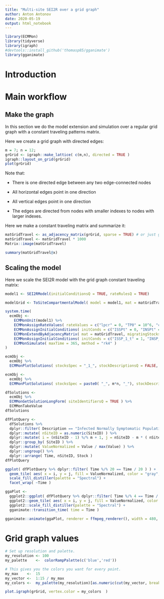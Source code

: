 ```yaml
---
title: "Multi-site SEI2R over a grid graph"
author: Anton Antonov
date: 2020-05-19
output: html_notebook
---
```


```r
library(ECMMon)
library(tidyverse)
library(igraph)
#devtools::install_github('thomasp85/gganimate')
library(gganimate)
```

# Introduction

# Main workflow

## Make the graph

In this section we do the model extension and simulation over a regular grid graph with a constant traveling patterns matrix.

Here we create a grid graph with directed edges:

```r
m = 7; n = 12;
grGrid <- igraph::make_lattice( c(m,n), directed = TRUE )
igraph::layout_on_grid(grGrid)
plot(grGrid)
```


Note that:

- There is one directed edge between any two edge-connected nodes

- All horizontal edges point in one direction

- All vertical edges point in one direction

- The edges are directed from nodes with smaller indexes to nodes with larger indexes.

Here we make a constant traveling matrix and summarize it:


```r
matGridTravel <- as_adjacency_matrix(grGrid, sparse = TRUE) # or just grGrid[]
matGridTravel <- matGridTravel * 1000
Matrix::image(matGridTravel)
```

```r
summary(matGridTravel@x)
```

## Scaling the model

Here we scale the SEI2R model with the grid graph constant traveling matrix:

```r
model1 <- SEI2RModel(initialConditionsQ = TRUE, rateRulesQ = TRUE)
```

```r
modelGrid <- ToSiteCompartmentalModel( model = model1, mat = matGridTravel, migratingStocks = ("SPt") ) 
```


```r
system.time(
  ecmObj <- 
    ECMMonUnit(model1) %>% 
    ECMMonAssignRateValues( rateValues = c("lpcr" = 0, "TP0" = 10^6, "contactRateISSP" = 0.5, "contactRateINSP" = 0.5, "aip" = 26, "aincp" = 6 ) ) %>% 
    ECMMonAssignInitialConditions( initConds = c("ISSPt" = 0, "INSPt" = 0, "SPt" = 10^6-1 ) ) %>% 
    ECMMonExtendByAdjacencyMatrix( mat = matGridTravel, migratingStocks = c( "SPt", "EPt", "RPt" ) ) %>% 
    ECMMonAssignInitialConditions( initConds = c("ISSP_1_t" = 1, "INSP_1_t" = 0 ) ) %>% 
    ECMMonSimulate( maxTime = 365, method = "rk4" )
)
```

```r
ecmObj <- 
  ecmObj %>% 
  ECMMonPlotSolutions( stocksSpec = "_1_", stockDescriptionsQ = FALSE, separatePlotsQ = FALSE  )
```

```r
ecmObj <- 
  ecmObj %>% 
  ECMMonPlotSolutions( stocksSpec = paste0( "_", m*n, "_"), stockDescriptionsQ = FALSE, separatePlotsQ = FALSE  )
```

```r
dfSolutions <- 
  ecmObj %>% 
  ECMMonGetSolutionLongForm( siteIdentifiersQ = TRUE ) %>% 
  ECMMonTakeValue
dfSolutions
```

```r
dfPlotQuery <- 
  dfSolutions %>% 
  dplyr::filter( Description == "Infected Normally Symptomatic Population") %>% 
  dplyr::mutate( nSiteID = as.numeric(SiteID) ) %>% 
  dplyr::mutate( i = (nSiteID - 1) %/% m + 1, j = nSiteID - m * ( nSiteID - 1 ) %/% m ) %>% 
  dplyr::group_by( SiteID ) %>% 
  dplyr::mutate( ValueNormalized = Value / max(Value) ) %>% 
  dplyr::ungroup() %>% 
  dplyr::arrange( Time, nSiteID, Stock )
dfPlotQuery
```


```r
ggplot( dfPlotQuery %>% dplyr::filter( Time %/% 20 == Time / 20 ) ) +
  geom_tile( aes( x = i, y = j, fill = ValueNormalized, color = "gray", width = 0.8, height = 0.8 ) ) +
  scale_fill_distiller(palette = "Spectral") +
  facet_wrap( ~Time )
```


```r
ggaPlot <- 
  ggplot2::ggplot( dfPlotQuery %>% dplyr::filter( Time %/% 4 == Time / 4 ) ) +
  ggplot2::geom_tile( aes( x = i, y = j, fill = ValueNormalized, color = "gray", width = 0.8, height = 0.8 ) ) +
  ggplot2::scale_fill_distiller(palette = "Spectral") +
  gganimate::transition_time( time = Time )
```

```r
gganimate::animate(ggaPlot, renderer = ffmpeg_renderer(), width = 480, height = round( 480 * m / n ) )
```

# Grid graph values

```r
# Set up resolution and palette.
my_resolution <- 100
my_palette    <-  colorRampPalette(c('blue','red'))

# This gives you the colors you want for every point.
my_max    <-  15
my_vector <-  1:15 / my_max
my_colors <-  my_palette(my_resolution)[as.numeric(cut(my_vector, breaks=my_resolution))]
```

```r
plot.igraph(grGrid, vertex.color = my_colors  )
```

